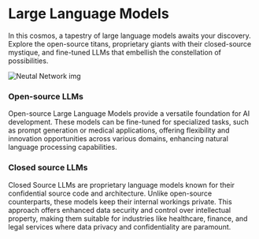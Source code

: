 
# Large Language Models

In this cosmos, a tapestry of large language models awaits your discovery. Explore the open-source titans, proprietary giants with their closed-source mystique, and fine-tuned LLMs that embellish the constellation of possibilities.

![Neutal Network img](/static/img/memes/LLMmeme.png)

### Open-source LLMs

Open-source Large Language Models provide a versatile foundation for AI development. These models can be fine-tuned for specialized tasks, such as prompt generation or medical applications, offering flexibility and innovation opportunities across various domains, enhancing natural language processing capabilities.

### Closed source LLMs

Closed Source LLMs are proprietary language models known for their confidential source code and architecture. Unlike open-source counterparts, these models keep their internal workings private. This approach offers enhanced data security and control over intellectual property, making them suitable for industries like healthcare, finance, and legal services where data privacy and confidentiality are paramount.